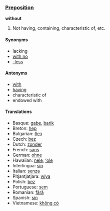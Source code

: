 === [[Preposition]] ===
'''without'''
# Not having, containing, characteristic of, etc.
==== Synonyms ====
*lacking
*[[with no]]
*[[-less]]
==== Antonyms ====
*[[with]]
*[[having]]
*characteristic of
*endowed with
==== Translations ====
*Basque: [[gabe]], [[barik]]
*Breton: [[hep]]
*Bulgarian: [[без]]
*Czech: [[bez]]  
*Dutch: [[zonder]]
*French: [[sans]]
*German: [[ohne]]
*Hawaiian: [[nele]], [[ʻole]]
*Interlingua: [[sin]]
*Italian: [[senza]]
*Pitjantjatjara: [[wiya]]
*Polish: [[bez]]
*Portuguese: [[sem]]
*Romanian: [[fără]]
*Spanish: [[sin]]
*Vietnamese: [[không có]]